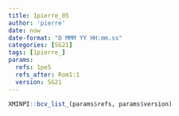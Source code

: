 ```yaml
---
title: 1pierre_05
author: 'pierre'
date: now
date-format: "D MMM YY HH:mm.ss"
categories: [SG21]
tags: [1pierre_]
params:
  refs: 1pe5
  refs_after: Rom1:1
  version: SG21
---
```


```r
XMINPI::bcv_list_(params$refs, params$version)
```

